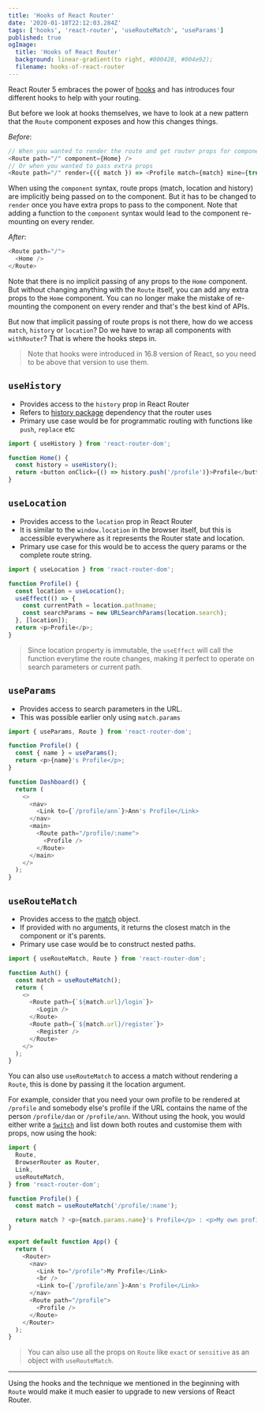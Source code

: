 ```yaml
---
title: 'Hooks of React Router'
date: '2020-01-18T22:12:03.284Z'
tags: ['hooks', 'react-router', 'useRouteMatch', 'useParams']
published: true
ogImage:
  title: 'Hooks of React Router'
  background: linear-gradient(to right, #000428, #004e92);
  filename: hooks-of-react-router
---
```


React Router 5 embraces the power of [hooks](https://reactjs.org/docs/hooks-intro.html) and has introduces four different hooks to help with your routing.

But before we look at hooks themselves, we have to look at a new pattern that the `Route` component exposes and how this changes things.

_Before_:

```javascript
// When you wanted to render the route and get router props for component
<Route path="/" component={Home} />
// Or when you wanted to pass extra props
<Route path="/" render={({ match }) => <Profile match={match} mine={true} />}>
```

When using the `component` syntax, route props (match, location and history) are implicitly being passed on to the component. But it has to be changed to `render` once you have extra props to pass to the component. Note that adding a function to the `component` syntax would lead to the component re-mounting on every render.

_After_:

```javascript
<Route path="/">
  <Home />
</Route>
```

Note that there is no implicit passing of any props to the `Home` component. But without changing anything with the `Route` itself, you can add any extra props to the `Home` component. You can no longer make the mistake of re-mounting the component on every render and that's the best kind of APIs.

But now that implicit passing of route props is not there, how do we access `match`, `history` or `location`? Do we have to wrap all components with `withRouter`? That is where the hooks steps in.

> Note that hooks were introduced in 16.8 version of React, so you need to be above that version to use them.

## `useHistory`

- Provides access to the `history` prop in React Router
- Refers to [history package](https://github.com/ReactTraining/history) dependency that the router uses
- Primary use case would be for programmatic routing with functions like `push`, `replace` etc

```javascript
import { useHistory } from 'react-router-dom';

function Home() {
  const history = useHistory();
  return <button onClick={() => history.push('/profile')}>Profile</button>;
}
```

## `useLocation`

- Provides access to the `location` prop in React Router
- It is similar to the `window.location` in the browser itself, but this is accessible everywhere as it represents the Router state and location.
- Primary use case for this would be to access the query params or the complete route string.

```javascript
import { useLocation } from 'react-router-dom';

function Profile() {
  const location = useLocation();
  useEffect(() => {
    const currentPath = location.pathname;
    const searchParams = new URLSearchParams(location.search);
  }, [location]);
  return <p>Profile</p>;
}
```

> Since location property is immutable, the `useEffect` will call the function everytime the route changes, making it perfect to operate on search parameters or current path.

## `useParams`

- Provides access to search parameters in the URL.
- This was possible earlier only using `match.params`

```javascript
import { useParams, Route } from 'react-router-dom';

function Profile() {
  const { name } = useParams();
  return <p>{name}'s Profile</p>;
}

function Dashboard() {
  return (
    <>
      <nav>
        <Link to={`/profile/ann`}>Ann's Profile</Link>
      </nav>
      <main>
        <Route path="/profile/:name">
          <Profile />
        </Route>
      </main>
    </>
  );
}
```

## `useRouteMatch`

- Provides access to the [match](https://reacttraining.com/react-router/web/api/match) object.
- If provided with no arguments, it returns the closest match in the component or it's parents.
- Primary use case would be to construct nested paths.

```javascript
import { useRouteMatch, Route } from 'react-router-dom';

function Auth() {
  const match = useRouteMatch();
  return (
    <>
      <Route path={`${match.url}/login`}>
        <Login />
      </Route>
      <Route path={`${match.url}/register`}>
        <Register />
      </Route>
    </>
  );
}
```

You can also use `useRouteMatch` to access a match without rendering a `Route`, this is done by passing it the location argument.

For example, consider that you need your own profile to be rendered at `/profile` and somebody else's profile if the URL contains the name of the person `/profile/dan` or `/profile/ann`. Without using the hook, you would either write a [`Switch`](https://reacttraining.com/react-router/web/api/Switch) and list down both routes and customise them with props, now using the hook:

```javascript
import {
  Route,
  BrowserRouter as Router,
  Link,
  useRouteMatch,
} from 'react-router-dom';

function Profile() {
  const match = useRouteMatch('/profile/:name');

  return match ? <p>{match.params.name}'s Profile</p> : <p>My own profile</p>;
}

export default function App() {
  return (
    <Router>
      <nav>
        <Link to="/profile">My Profile</Link>
        <br />
        <Link to={`/profile/ann`}>Ann's Profile</Link>
      </nav>
      <Route path="/profile">
        <Profile />
      </Route>
    </Router>
  );
}
```

> You can also use all the props on `Route` like `exact` or `sensitive` as an object with `useRouteMatch`.

---

Using the hooks and the technique we mentioned in the beginning with `Route` would make it much easier to upgrade to new versions of React Router.
